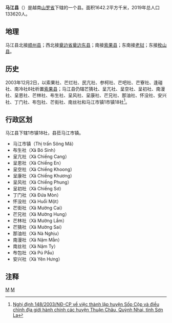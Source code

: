 {{for|马来西亚登嘉楼州其中一个县份|马江县 (马来西亚)}}
{{Infobox Settlement
|name                   = 马江县
|settlement_type        = 县
|official_name          = 
|other_name             = 
|native_name            = {{lang|vi|Huyện Sông Mã}}
|nickname               = 
|motto                  = 
|image_skyline          = 
|imagesize              = 
|image_caption          = 
|image_flag             = 
|flag_size              = 
|image_seal             = 
|seal_size              = 
|image_shield           = 
|shield_size            = 
|image_blank_emblem     = 
|blank_emblem_size      = 
|image_map              = {{Infobox mapframe|frame-width=250|zoom=10}}
|mapsize                = 
|map_caption            = 
|image_map1             = 
|mapsize1               = 
|map_caption1           = 
|pushpin_map            = Vietnam
|pushpin_label_position = bottom
|pushpin_map_caption    = 
|pushpin_map1           = 
|pushpin_label_position1= 
|pushpin_map_caption1   = 
|subdivision_type       = 国家
|subdivision_name       = {{flag|Vietnam}}
|subdivision_type1      = [[越南行政区划|省]]
|subdivision_name1      = [[山罗省|山罗省]]
|subdivision_type2      = 行政区划
|subdivision_name2      = 1市镇18社
|subdivision_type3      = 
|subdivision_name3      = 
|seat_type              = 县莅
|seat                   = {{link-vi|马江市镇|Sông Mã (thị trấn)}}
|government_type        = 
|leader_title           = 
|leader_name            = 
|leader_title1          = 
|leader_name1           = 
|established_title      = 
|established_date       = 
|area_magnitude         = 
|unit_pref              = 
|area_footnotes         = 
|area_total_km2         = 1642.2
|area_land_km2          = 
|area_water_km2         = 
|area_water_percent     = 
|area_urban_km2         = 
|area_metro_km2         = 
|population_as_of       = 2019年
|population_footnotes   = 
|population_note        = 
|population_total       = 133620
|population_density_km2 = auto
|population_metro             = 
|population_density_metro_km2 = 
|population_urban             = 
|population_density_urban_km2 = 
|timezone               = [[越南标准时间|越南标准时间]]
|utc_offset             = +7
|elevation_footnotes    = 
|elevation_m            = 
|coor_type              = 
|coordinates            = 
|postal_code_type       = 
|postal_code            = 
|area_code              = 
|website                = [https://songma.sonla.gov.vn 马江县电子信息门户网站]
|footnotes              = 
}}
'''马江县'''（{{vie|v='''Huyện Sông Mã'''|hn=縣滝馬}}）是越南[[山罗省|山罗省]]下辖的一个县。面积1642.2平方千米，2019年总人口133620人。

==地理==
马江县北接[[顺州县|顺州县]]；西北接[[奠边省|奠边省]][[奠边东县|奠边东县]]；南接[[索果县|索果县]]；东南接[[老挝|老挝]]；东接[[枚山县|枚山县]]。

==历史==
2003年12月2日，以索果社、芒烂社、民亢社、参柯社、芒吧社、芒寮社、逢碰社、南冷社8社析置[[索果县|索果县]]；马江县仍辖芒猜社、呈亢社、呈空社、呈初社、南漫社、呈恩社、芒林社、布生社、呈风社、呈康社、芒兄社、那油社、怀没社、安兴社、丁门社、布包社、芒街社、南丝社和马江市镇1市镇18社<ref>[https://thuvienphapluat.vn/van-ban/Bat-dong-san/Nghi-dinh-148-2003-ND-CP-thanh-lap-huyen-Sop-Cop-dieu-chinh-dia-gioi-hanh-chinh-huyen-Thuan-Chau-Quynh-Nhai-tinh-Son-La-6270.aspx Nghị định 148/2003/NĐ-CP về việc thành lập huyện Sốp Cộp và điều chỉnh địa giới hành chính các huyện Thuận Châu, Quỳnh Nhai, tỉnh Sơn La]</ref>。

==行政区划==
马江县下辖1市镇18社，县莅马江市镇。
*马江市镇（Thị trấn Sông Mã）
*布生社（Xã Bó Sinh）
*呈亢社（Xã Chiềng Cang）
*呈恩社（Xã Chiềng En）
*呈空社（Xã Chiềng Khoong）
*呈康社（Xã Chiềng Khương）
*呈风社（Xã Chiềng Phung）
*呈初社（Xã Chiềng Sơ）
*丁门社（Xã Đứa Mòn）
*怀没社（Xã Huổi Một）
*芒街社（Xã Mường Cai）
*芒兄社（Xã Mường Hung）
*芒林社（Xã Mường Lầm）
*芒猜社（Xã Mường Sai）
*那油社（Xã Nà Nghịu）
*南漫社（Xã Nậm Mằn）
*南丝社（Xã Nậm Ty）
*布包社（Xã Pú Pẩu）
*安兴社（Xã Yên Hưng）

==注释==
{{reflist}}

{{山罗省行政区划}}
{{越南西北部之县市镇区域划分}}

[[Category:越南县份|M]]
[[Category:山罗省|M]]
